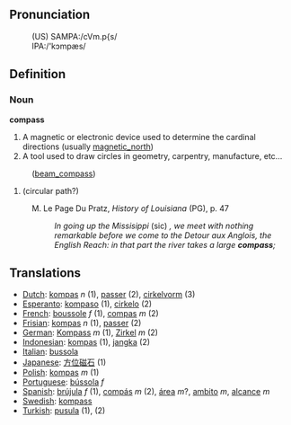==Pronunciation==
:(US) SAMPA:/cVm.p{s/
:IPA:/'kɔmpæs/

==Definition==
=== Noun ===

'''compass'''

# A magnetic or electronic device used to determine the cardinal directions (usually [[magnetic_north]])
# A tool used to draw circles in geometry, carpentry, manufacture, etc...
:([[beam_compass]])
# (circular path?)
: M. Le Page Du Pratz, ''History of Louisiana'' (PG), p. 47
:: ''In going up the Missisippi'' (sic) '', we meet with nothing remarkable before we come to the Detour aux Anglois, the English Reach: in that part the river takes a large '''compass''';''

==Translations==
*[[Dutch]]: [[kompas]] ''n'' (1), [[passer]] (2), [[cirkelvorm]] (3)
*[[Esperanto]]: [[kompaso]] (1), [[cirkelo]] (2)
*[[French]]: [[boussole]] ''f'' (1), [[compas]] ''m'' (2)
*[[Frisian]]: [[kompas]] ''n'' (1), [[passer]] (2)
*[[German]]: [[Kompass]] ''m'' (1), [[Zirkel]] ''m'' (2)
*[[Indonesian]]: [[kompas]] (1), [[jangka]] (2)
*[[Italian]]: [[bussola]]
*[[Japanese]]: [[方位磁石]] (1)
*[[Polish]]: [[kompas]] ''m'' (1)
*[[Portuguese]]: [[bússola]] ''f''
*[[Spanish]]: [[brújula]] ''f'' (1), [[compás]] ''m'' (2), [[área]] ''m''?, [[ambito]] ''m'', [[alcance]] ''m''
*[[Swedish]]: [[kompass]]
*[[Turkish]]: [[pusula]] (1), [[]] (2)